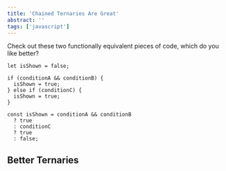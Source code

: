 ```yaml
---
title: 'Chained Ternaries Are Great'
abstract: ''
tags: ['javascript']
---
```


Check out these two functionally equivalent pieces of code, which do you like better?

```
let isShown = false;

if (conditionA && conditionB) {
  isShown = true;
} else if (conditionC) {
  isShown = true;
}

const isShown = conditionA && conditionB
  ? true
  : conditionC
  ? true
  : false;
```

<Sandpack />

<h2 id="#better-ternaries">Better Ternaries</h2>
